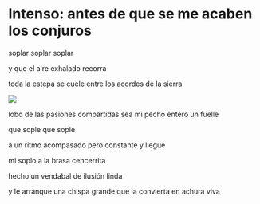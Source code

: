 # Intenso: antes de que se me acaben los conjuros

soplar soplar soplar

y que el aire exhalado recorra

toda la estepa se cuele entre los acordes de la sierra

![ ](images/4.png)

lobo de las pasiones compartidas sea mi pecho entero un fuelle

que sople que sople

a un ritmo acompasado pero constante y llegue


mi soplo a la brasa cencerrita

hecho un vendabal de ilusión linda

y le arranque una chispa grande que la convierta en achura viva
